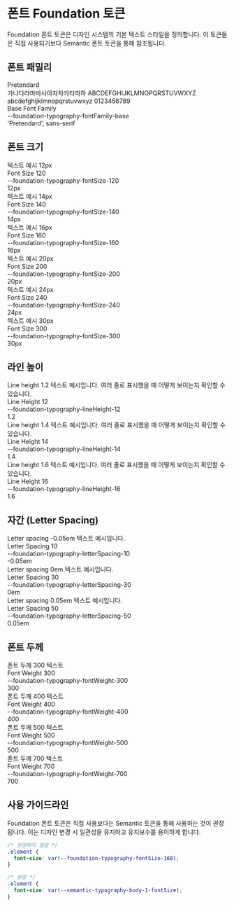 
<Meta title="Tokens/Foundation/Font" />

# 폰트 Foundation 토큰

Foundation 폰트 토큰은 디자인 시스템의 기본 텍스트 스타일을 정의합니다. 이 토큰들은 직접 사용되기보다 Semantic 폰트 토큰을 통해 참조됩니다.

## 폰트 패밀리

<div className="sb-unstyled" style={{ marginBottom: '32px' }}>
  <div style={{ 
    fontFamily: 'var(--foundation-typography-fontFamily-base)', 
    padding: '16px',
    backgroundColor: '#f5f5f5',
    borderRadius: '4px',
    marginBottom: '8px'
  }}>
    <div style={{ fontSize: '20px', marginBottom: '8px' }}>Pretendard</div>
    <div style={{ fontSize: '14px', color: '#666' }}>가나다라마바사아자차카타파하 ABCDEFGHIJKLMNOPQRSTUVWXYZ abcdefghijklmnopqrstuvwxyz 0123456789</div>
  </div>
  <div>
    <div style={{ fontWeight: 'bold' }}>Base Font Family</div>
    <div style={{ fontSize: '14px', color: '#666' }}>--foundation-typography-fontFamily-base</div>
    <div style={{ fontSize: '14px', color: '#666' }}>'Pretendard', sans-serif</div>
  </div>
</div>

## 폰트 크기

<div className="sb-unstyled" style={{ display: 'flex', flexDirection: 'column', gap: '16px', marginBottom: '32px' }}>
  <div style={{ display: 'flex', alignItems: 'center' }}>
    <div style={{ 
      width: '200px', 
      fontFamily: 'var(--foundation-typography-fontFamily-base)', 
      fontSize: 'var(--foundation-typography-fontSize-120)' 
    }}>
      텍스트 예시 12px
    </div>
    <div>
      <div style={{ fontWeight: 'bold' }}>Font Size 120</div>
      <div style={{ fontSize: '14px', color: '#666' }}>--foundation-typography-fontSize-120</div>
      <div style={{ fontSize: '14px', color: '#666' }}>12px</div>
    </div>
  </div>
  <div style={{ display: 'flex', alignItems: 'center' }}>
    <div style={{ 
      width: '200px', 
      fontFamily: 'var(--foundation-typography-fontFamily-base)', 
      fontSize: 'var(--foundation-typography-fontSize-140)' 
    }}>
      텍스트 예시 14px
    </div>
    <div>
      <div style={{ fontWeight: 'bold' }}>Font Size 140</div>
      <div style={{ fontSize: '14px', color: '#666' }}>--foundation-typography-fontSize-140</div>
      <div style={{ fontSize: '14px', color: '#666' }}>14px</div>
    </div>
  </div>
  <div style={{ display: 'flex', alignItems: 'center' }}>
    <div style={{ 
      width: '200px', 
      fontFamily: 'var(--foundation-typography-fontFamily-base)', 
      fontSize: 'var(--foundation-typography-fontSize-160)' 
    }}>
      텍스트 예시 16px
    </div>
    <div>
      <div style={{ fontWeight: 'bold' }}>Font Size 160</div>
      <div style={{ fontSize: '14px', color: '#666' }}>--foundation-typography-fontSize-160</div>
      <div style={{ fontSize: '14px', color: '#666' }}>16px</div>
    </div>
  </div>
  <div style={{ display: 'flex', alignItems: 'center' }}>
    <div style={{ 
      width: '200px', 
      fontFamily: 'var(--foundation-typography-fontFamily-base)', 
      fontSize: 'var(--foundation-typography-fontSize-200)' 
    }}>
      텍스트 예시 20px
    </div>
    <div>
      <div style={{ fontWeight: 'bold' }}>Font Size 200</div>
      <div style={{ fontSize: '14px', color: '#666' }}>--foundation-typography-fontSize-200</div>
      <div style={{ fontSize: '14px', color: '#666' }}>20px</div>
    </div>
  </div>
  <div style={{ display: 'flex', alignItems: 'center' }}>
    <div style={{ 
      width: '200px', 
      fontFamily: 'var(--foundation-typography-fontFamily-base)', 
      fontSize: 'var(--foundation-typography-fontSize-240)' 
    }}>
      텍스트 예시 24px
    </div>
    <div>
      <div style={{ fontWeight: 'bold' }}>Font Size 240</div>
      <div style={{ fontSize: '14px', color: '#666' }}>--foundation-typography-fontSize-240</div>
      <div style={{ fontSize: '14px', color: '#666' }}>24px</div>
    </div>
  </div>
  <div style={{ display: 'flex', alignItems: 'center' }}>
    <div style={{ 
      width: '200px', 
      fontFamily: 'var(--foundation-typography-fontFamily-base)', 
      fontSize: 'var(--foundation-typography-fontSize-300)' 
    }}>
      텍스트 예시 30px
    </div>
    <div>
      <div style={{ fontWeight: 'bold' }}>Font Size 300</div>
      <div style={{ fontSize: '14px', color: '#666' }}>--foundation-typography-fontSize-300</div>
      <div style={{ fontSize: '14px', color: '#666' }}>30px</div>
    </div>
  </div>
</div>

## 라인 높이

<div className="sb-unstyled" style={{ display: 'flex', flexDirection: 'column', gap: '16px', marginBottom: '32px' }}>
  <div style={{ display: 'flex', alignItems: 'center' }}>
    <div style={{ 
      width: '300px', 
      fontFamily: 'var(--foundation-typography-fontFamily-base)', 
      fontSize: '16px',
      lineHeight: 'var(--foundation-typography-lineHeight-12)',
      backgroundColor: '#f5f5f5',
      padding: '8px'
    }}>
      Line height 1.2 텍스트 예시입니다. 여러 줄로 표시했을 때 어떻게 보이는지 확인할 수 있습니다.
    </div>
    <div style={{ marginLeft: '16px' }}>
      <div style={{ fontWeight: 'bold' }}>Line Height 12</div>
      <div style={{ fontSize: '14px', color: '#666' }}>--foundation-typography-lineHeight-12</div>
      <div style={{ fontSize: '14px', color: '#666' }}>1.2</div>
    </div>
  </div>
  <div style={{ display: 'flex', alignItems: 'center' }}>
    <div style={{ 
      width: '300px', 
      fontFamily: 'var(--foundation-typography-fontFamily-base)', 
      fontSize: '16px',
      lineHeight: 'var(--foundation-typography-lineHeight-14)',
      backgroundColor: '#f5f5f5',
      padding: '8px'
    }}>
      Line height 1.4 텍스트 예시입니다. 여러 줄로 표시했을 때 어떻게 보이는지 확인할 수 있습니다.
    </div>
    <div style={{ marginLeft: '16px' }}>
      <div style={{ fontWeight: 'bold' }}>Line Height 14</div>
      <div style={{ fontSize: '14px', color: '#666' }}>--foundation-typography-lineHeight-14</div>
      <div style={{ fontSize: '14px', color: '#666' }}>1.4</div>
    </div>
  </div>
  <div style={{ display: 'flex', alignItems: 'center' }}>
    <div style={{ 
      width: '300px', 
      fontFamily: 'var(--foundation-typography-fontFamily-base)', 
      fontSize: '16px',
      lineHeight: 'var(--foundation-typography-lineHeight-16)',
      backgroundColor: '#f5f5f5',
      padding: '8px'
    }}>
      Line height 1.6 텍스트 예시입니다. 여러 줄로 표시했을 때 어떻게 보이는지 확인할 수 있습니다.
    </div>
    <div style={{ marginLeft: '16px' }}>
      <div style={{ fontWeight: 'bold' }}>Line Height 16</div>
      <div style={{ fontSize: '14px', color: '#666' }}>--foundation-typography-lineHeight-16</div>
      <div style={{ fontSize: '14px', color: '#666' }}>1.6</div>
    </div>
  </div>
</div>

## 자간 (Letter Spacing)

<div className="sb-unstyled" style={{ display: 'flex', flexDirection: 'column', gap: '16px', marginBottom: '32px' }}>
  <div style={{ display: 'flex', alignItems: 'center' }}>
    <div style={{ 
      width: '300px', 
      fontFamily: 'var(--foundation-typography-fontFamily-base)', 
      fontSize: '16px',
      letterSpacing: 'var(--foundation-typography-letterSpacing-10)',
      backgroundColor: '#f5f5f5',
      padding: '8px'
    }}>
      Letter spacing -0.05em 텍스트 예시입니다.
    </div>
    <div style={{ marginLeft: '16px' }}>
      <div style={{ fontWeight: 'bold' }}>Letter Spacing 10</div>
      <div style={{ fontSize: '14px', color: '#666' }}>--foundation-typography-letterSpacing-10</div>
      <div style={{ fontSize: '14px', color: '#666' }}>-0.05em</div>
    </div>
  </div>
  <div style={{ display: 'flex', alignItems: 'center' }}>
    <div style={{ 
      width: '300px', 
      fontFamily: 'var(--foundation-typography-fontFamily-base)', 
      fontSize: '16px',
      letterSpacing: 'var(--foundation-typography-letterSpacing-30)',
      backgroundColor: '#f5f5f5',
      padding: '8px'
    }}>
      Letter spacing 0em 텍스트 예시입니다.
    </div>
    <div style={{ marginLeft: '16px' }}>
      <div style={{ fontWeight: 'bold' }}>Letter Spacing 30</div>
      <div style={{ fontSize: '14px', color: '#666' }}>--foundation-typography-letterSpacing-30</div>
      <div style={{ fontSize: '14px', color: '#666' }}>0em</div>
    </div>
  </div>
  <div style={{ display: 'flex', alignItems: 'center' }}>
    <div style={{ 
      width: '300px', 
      fontFamily: 'var(--foundation-typography-fontFamily-base)', 
      fontSize: '16px',
      letterSpacing: 'var(--foundation-typography-letterSpacing-50)',
      backgroundColor: '#f5f5f5',
      padding: '8px'
    }}>
      Letter spacing 0.05em 텍스트 예시입니다.
    </div>
    <div style={{ marginLeft: '16px' }}>
      <div style={{ fontWeight: 'bold' }}>Letter Spacing 50</div>
      <div style={{ fontSize: '14px', color: '#666' }}>--foundation-typography-letterSpacing-50</div>
      <div style={{ fontSize: '14px', color: '#666' }}>0.05em</div>
    </div>
  </div>
</div>

## 폰트 두께

<div className="sb-unstyled" style={{ display: 'flex', flexDirection: 'column', gap: '16px', marginBottom: '32px' }}>
  <div style={{ display: 'flex', alignItems: 'center' }}>
    <div style={{ 
      width: '200px', 
      fontFamily: 'var(--foundation-typography-fontFamily-base)', 
      fontSize: '16px',
      fontWeight: 'var(--foundation-typography-fontWeight-300)',
    }}>
      폰트 두께 300 텍스트
    </div>
    <div>
      <div style={{ fontWeight: 'bold' }}>Font Weight 300</div>
      <div style={{ fontSize: '14px', color: '#666' }}>--foundation-typography-fontWeight-300</div>
      <div style={{ fontSize: '14px', color: '#666' }}>300</div>
    </div>
  </div>
  <div style={{ display: 'flex', alignItems: 'center' }}>
    <div style={{ 
      width: '200px', 
      fontFamily: 'var(--foundation-typography-fontFamily-base)', 
      fontSize: '16px',
      fontWeight: 'var(--foundation-typography-fontWeight-400)',
    }}>
      폰트 두께 400 텍스트
    </div>
    <div>
      <div style={{ fontWeight: 'bold' }}>Font Weight 400</div>
      <div style={{ fontSize: '14px', color: '#666' }}>--foundation-typography-fontWeight-400</div>
      <div style={{ fontSize: '14px', color: '#666' }}>400</div>
    </div>
  </div>
  <div style={{ display: 'flex', alignItems: 'center' }}>
    <div style={{ 
      width: '200px', 
      fontFamily: 'var(--foundation-typography-fontFamily-base)', 
      fontSize: '16px',
      fontWeight: 'var(--foundation-typography-fontWeight-500)',
    }}>
      폰트 두께 500 텍스트
    </div>
    <div>
      <div style={{ fontWeight: 'bold' }}>Font Weight 500</div>
      <div style={{ fontSize: '14px', color: '#666' }}>--foundation-typography-fontWeight-500</div>
      <div style={{ fontSize: '14px', color: '#666' }}>500</div>
    </div>
  </div>
  <div style={{ display: 'flex', alignItems: 'center' }}>
    <div style={{ 
      width: '200px', 
      fontFamily: 'var(--foundation-typography-fontFamily-base)', 
      fontSize: '16px',
      fontWeight: 'var(--foundation-typography-fontWeight-700)',
    }}>
      폰트 두께 700 텍스트
    </div>
    <div>
      <div style={{ fontWeight: 'bold' }}>Font Weight 700</div>
      <div style={{ fontSize: '14px', color: '#666' }}>--foundation-typography-fontWeight-700</div>
      <div style={{ fontSize: '14px', color: '#666' }}>700</div>
    </div>
  </div>
</div>

## 사용 가이드라인

Foundation 폰트 토큰은 직접 사용보다는 Semantic 토큰을 통해 사용하는 것이 권장됩니다. 이는 디자인 변경 시 일관성을 유지하고 유지보수를 용이하게 합니다.

```css
/* 권장하지 않음 */
.element {
  font-size: var(--foundation-typography-fontSize-160);
}

/* 권장 */
.element {
  font-size: var(--semantic-typography-body-1-fontSize);
}
``` 